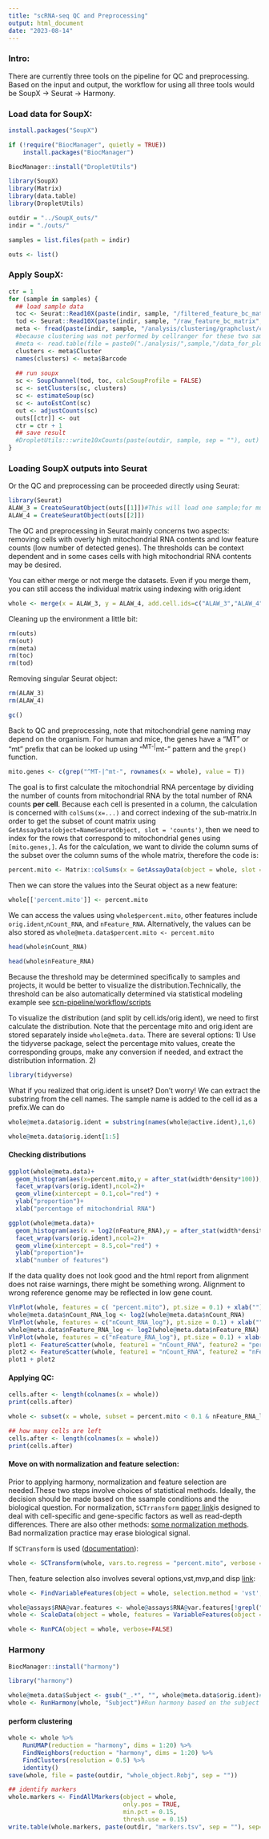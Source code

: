 ```yaml
---
title: "scRNA-seq QC and Preprocessing"
output: html_document
date: "2023-08-14"
---
```


### Intro:
There are currently three tools on the pipeline for QC and preprocessing. Based on the input and output, the workflow for using all three tools would be SoupX -> Seurat -> Harmony.

### Load data for SoupX:

```r
install.packages("SoupX")

if (!require("BiocManager", quietly = TRUE))
    install.packages("BiocManager")

BiocManager::install("DropletUtils")
```

```r
library(SoupX)
library(Matrix)
library(data.table)
library(DropletUtils)
```

```r
outdir = "../SoupX_outs/"
indir = "./outs/"
```

```r
samples = list.files(path = indir)
```

```r
outs <- list()
```

### Apply SoupX:

```r
ctr = 1
for (sample in samples) {
  ## load sample data
  toc <- Seurat::Read10X(paste(indir, sample, "/filtered_feature_bc_matrix", sep = ""))
  tod <- Seurat::Read10X(paste(indir, sample, "/raw_feature_bc_matrix", sep = ""))
  meta <- fread(paste(indir, sample, "/analysis/clustering/graphclust/clusters.csv", sep = ""))
  #because clustering was not performed by cellranger for these two samples,cluter info are loaded from Seurat runs;In this case, need to make sure the data is unfiltered.
  #meta <- read.table(file = paste0("./analysis/",sample,"/data_for_plot.tsv"),sep = "\t",header = T)
  clusters <- meta$Cluster
  names(clusters) <- meta$Barcode
  
  ## run soupx
  sc <- SoupChannel(tod, toc, calcSoupProfile = FALSE)
  sc <- setClusters(sc, clusters)
  sc <- estimateSoup(sc)
  sc <- autoEstCont(sc)
  out <- adjustCounts(sc)
  outs[[ctr]] <- out
  ctr = ctr + 1
  ## save result
  #DropletUtils:::write10xCounts(paste(outdir, sample, sep = ""), out)
}
```
### Loading SoupX outputs into Seurat

Or the QC and preprocessing can be proceeded directly using Seurat:

```r
library(Seurat)
ALAW_3 = CreateSeuratObject(outs[[1]])#This will load one sample;for multiple sample, a loop can be used (or better alternatives); If processed interactively, sample name may be recommended for naming the Seurat Object.
ALAW_4 = CreateSeuratObject(outs[[2]])
```

The QC and preprocessing in Seurat mainly concerns two aspects: removing cells with overly high mitochondrial RNA contents and low feature counts (low number of detected genes). The thresholds can be context dependent and in some cases cells with high mitochondrial RNA contents may be desired. 

You can either merge or not merge the datasets. Even if you merge them, you can still access the individual matrix using indexing with orig.ident

```r
whole <- merge(x = ALAW_3, y = ALAW_4, add.cell.ids=c("ALAW_3","ALAW_4"))#Ideally, the orig.ident should be also defined using the sample name.
```

Cleaning up the environment a little bit:
```r
rm(outs)
rm(out)
rm(meta)
rm(toc)
rm(tod)
```

Removing singular Seurat object:
```r
rm(ALAW_3)
rm(ALAW_4)
```

```r
gc()
```

Back to QC and preprocessing, note that mitochondrial gene naming may depend on the organism. For human and mice, the genes have a "MT" or "mt" prefix that can be looked up using "^MT-|^mt-" pattern and the `grep()` function.

```r
mito.genes <- c(grep("^MT-|^mt-", rownames(x = whole), value = T))
```

The goal is to first calculate the mitochondrial RNA percentage by dividing the number of counts from mitochondrial RNA by the total number of RNA counts **per cell**. Because each cell is presented in a column, the calculation is concerned with `colSums(x=...)` and correct indexing of the sub-matrix.In order to get the subset of count matrix using `GetAssayData(object=NameSeuratObject, slot = 'counts')`, then  we need to index for the rows that correspond to mitochondrial genes using `[mito.genes,]`. As for the calculation, we want to divide the column sums of the subset over the column sums of the whole matrix, therefore the code is:

```r
percent.mito <- Matrix::colSums(x = GetAssayData(object = whole, slot = 'counts')[mito.genes, ]) / Matrix::colSums(x = GetAssayData(object = whole, slot = 'counts'))
```

Then we can store the values into the Seurat object as a new feature:

```r
whole[['percent.mito']] <- percent.mito
```

We can access the values using `whole$percent.mito`, other features include `orig.ident`,`nCount_RNA`, and `nFeature_RNA`. Alternatively, the values can be also stored as `whole@meta.data$percent.mito <- percent.mito`
```r
head(whole$nCount_RNA)
```

```r
head(whole$nFeature_RNA)
```

Because the threshold may be determined specifically to samples and projects, it would be better to visualize the distribution.Technically, the threshold can be also automatically determined via statistical modeling example see [scn-pipeline/workflow/scripts](https://github.com/ctlab/scn-pipeline/blob/main/workflow/scripts/seurat_analysis.R)

To visualize the distribution (and split by cell.ids/orig.ident), we need to first calculate the distribution. Note that the percentage mito and orig.ident are stored separately inside `whole@meta.data`. There are several options:
1) Use the tidyverse package, select the percentage mito values, create the corresponding groups, make any conversion if needed, and extract the distribution information.
2) 

```r
library(tidyverse)
```

What if you realized that orig.ident is unset? Don't worry! We can extract the substring from the cell names. The sample name is added to the cell id as a prefix.We can do

```r
whole@meta.data$orig.ident = substring(names(whole@active.ident),1,6)

whole@meta.data$orig.ident[1:5]
```

#### Checking distributions

```r
ggplot(whole@meta.data)+
  geom_histogram(aes(x=percent.mito,y = after_stat(width*density*100)),bins = 100)+
  facet_wrap(vars(orig.ident),ncol=2)+
  geom_vline(xintercept = 0.1,col="red") +
  ylab("proportion")+
  xlab("percentage of mitochondrial RNA")
```


```r
ggplot(whole@meta.data)+
  geom_histogram(aes(x = log2(nFeature_RNA),y = after_stat(width*density*100)),bins = 100)+
  facet_wrap(vars(orig.ident),ncol=2)+
  geom_vline(xintercept = 8.5,col="red") +
  ylab("proportion")+
  xlab("number of features")
```

If the data quality does not look good and the html report from alignment does not raise warnings, there might be something wrong. Alignment to wrong reference genome may be reflected in low gene count.

```r
VlnPlot(whole, features = c( "percent.mito"), pt.size = 0.1) + xlab("")
whole@meta.data$nCount_RNA_log <- log2(whole@meta.data$nCount_RNA)
VlnPlot(whole, features = c("nCount_RNA_log"), pt.size = 0.1) + xlab("")
whole@meta.data$nFeature_RNA_log <- log2(whole@meta.data$nFeature_RNA)
VlnPlot(whole, features = c("nFeature_RNA_log"), pt.size = 0.1) + xlab("") + geom_hline(yintercept = 9)
plot1 <- FeatureScatter(whole, feature1 = "nCount_RNA", feature2 = "percent.mito", pt.size = 0.1)
plot2 <- FeatureScatter(whole, feature1 = "nCount_RNA", feature2 = "nFeature_RNA", pt.size = 0.1)
plot1 + plot2
```
#### Applying QC:

```r
cells.after <- length(colnames(x = whole))
print(cells.after)

whole <- subset(x = whole, subset = percent.mito < 0.1 & nFeature_RNA_log > 8.5)

## how many cells are left
cells.after <- length(colnames(x = whole))
print(cells.after)
```


#### Move on with normalization and feature selection:

Prior to applying harmony, normalization and feature selection are needed.These two steps involve choices of statistical methods. Ideally, the decision should be made based on the ssample conditions and the biological question. For normalization, `SCTrransform` [paper link](https://genomebiology.biomedcentral.com/articles/10.1186/s13059-019-1874-1)is designed to deal with cell-specific and gene-specific factors as well as read-depth differences. There are also other methods: [some normalization methods](https://www.10xgenomics.com/resources/analysis-guides/single-cell-rna-seq-data-normalization). Bad normalization practice may erase biological signal.

If `SCTransform` is used ([documentation](https://satijalab.org/seurat/articles/sctransform_vignette.html)):
```r
whole <- SCTransform(whole, vars.to.regress = "percent.mito", verbose = FALSE)
```

Then, feature selection also involves several options,vst,mvp,and disp [link](https://satijalab.org/seurat/reference/findvariablefeatures):

```r
whole <- FindVariableFeatures(object = whole, selection.method = 'vst', mean.cutoff = c(0.0125, 3), dispersion.cutoff = c(0.5, Inf))
```

```r
whole@assays$RNA@var.features <- whole@assays$RNA@var.features[!grepl("^TRA|^TRB|^IGH|^IGK|MAMU-A", whole@assays$RNA@var.features)]
whole <- ScaleData(object = whole, features = VariableFeatures(object = whole), vars.to.regress = c("nCount_RNA", "percent.mito"))

whole <- RunPCA(object = whole, verbose=FALSE)
```

### Harmony

```r
BiocManager::install("harmony")
```

```r
library("harmony")
```

```r
whole@meta.data$Subject <- gsub("_.*", "", whole@meta.data$orig.ident)#create the subject info for the samples (whether they are from the same subject or not)
whole <- RunHarmony(whole, "Subject")#Run harmony based on the subject
```


#### perform clustering

```r
whole <- whole %>% 
    RunUMAP(reduction = "harmony", dims = 1:20) %>% 
    FindNeighbors(reduction = "harmony", dims = 1:20) %>% 
    FindClusters(resolution = 0.5) %>% 
    identity()
save(whole, file = paste(outdir, "whole_object.Robj", sep = ""))

## identify markers
whole.markers <- FindAllMarkers(object = whole,
                                only.pos = TRUE,
                                min.pct = 0.15,
                                thresh.use = 0.15)
write.table(whole.markers, paste(outdir, "markers.tsv", sep = ""), sep="\t", quote=F, row.names=F)
```
